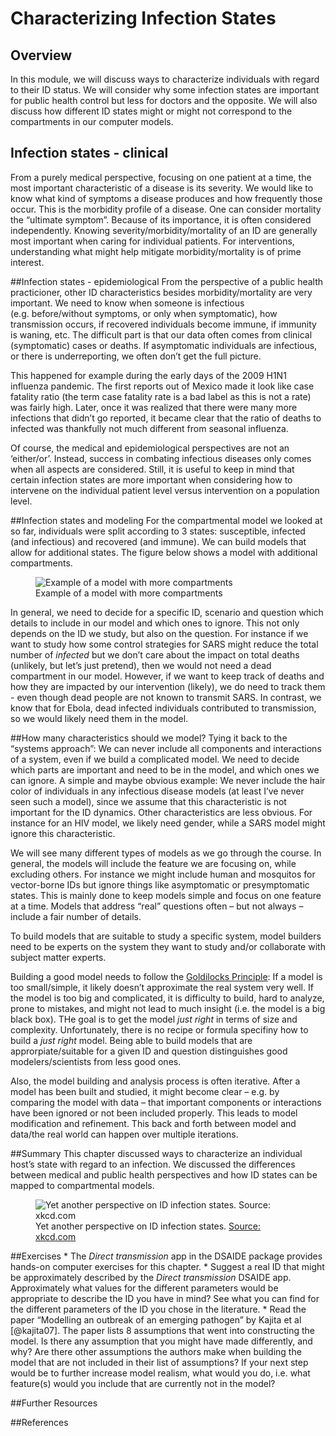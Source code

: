 # Characterizing Infection States


## Overview
In this module, we will discuss ways to characterize individuals with regard to their ID status. We will consider why some infection states are important for public health control but less for doctors and the opposite. We will also discuss how different ID states might or might not correspond to the compartments in our computer models. 


## Infection states - clinical
From a purely medical perspective, focusing on one patient at a time, the most important characteristic of a disease is its severity. We would like to know what kind of symptoms a disease produces and how frequently those occur. This is the morbidity profile of a disease. One can consider mortality the "ultimate symptom". Because of its importance, it is often considered independently. Knowing severity/morbidity/mortality of an ID are generally most important when caring for individual patients. For interventions, understanding what might help mitigate morbidity/mortality is of prime interest.


##Infection states - epidemiological
From the perspective of a public health practicioner, other ID characteristics besides morbidity/mortality are very important. We need to know when someone is infectious (e.g. before/without symptoms, or only when symptomatic), how transmission occurs, if recovered individuals become immune, if immunity is waning, etc. The difficult part is that our data often comes from clinical (symptomatic) cases or deaths. If asymptomatic individuals are infectious, or there is underreporting, we often don't get the full picture. 

This happened for example during the early days of the 2009 H1N1 influenza pandemic. The first reports out of Mexico made it look like case fatality ratio (the term case fatality rate is a bad label as this is not a rate) was fairly high. Later, once it was realized that there were many more infections that didn't go reported, it became clear that the ratio of deaths to infected was thankfully not much different from seasonal influenza.

Of course, the medical and epidemiological perspectives are not an 'either/or'. Instead, success in combating infectious diseases only comes when all aspects are considered. Still, it is useful to keep in mind that certain infection states are more important when considering how to intervene on the individual patient level versus intervention on a population level.


##Infection states and modeling
For the compartmental model we looked at so far, individuals were split according to 3 states: susceptible, infected (and infectious) and recovered (and immune). We can build models that allow for additional states. The figure below shows a model with additional compartments. 

![Example of a model with more compartments](./images/ComplicatedModel.png)

In general, we need to decide for a specific ID, scenario and question which details to include in our model and which ones to ignore. This not only depends on the ID we study, but also on the question. For instance if we want to study how some control strategies for SARS might reduce the total number of *infected* but we don't care about the impact on total deaths (unlikely, but let's just pretend), then we would not need a dead compartment in our model. However, if we want to keep track of deaths and how they are impacted by our intervention (likely), we do need to track them - even though dead people are not known to transmit SARS. In contrast, we know that for Ebola, dead infected individuals contributed to transmission, so we would likely need them in the model. 


##How many characteristics should we model?
Tying it back to the "systems approach": We can never include all components and interactions of a system, even if we build a complicated model. We need to decide which parts are important and need to be in the model, and which ones we can ignore. A simple and maybe obvious example: We never include the hair color of individuals in any infectious disease models (at least I've never seen such a model), since we assume that this characteristic is not important for the ID dynamics. Other characteristics are less obvious. For instance for an HIV model, we likely need gender, while a SARS model might ignore this characteristic. 

We will see many different types of models as we go through the course. In general, the models will include the feature we are focusing on, while excluding others. For instance we might include human and mosquitos for vector-borne IDs but ignore things like asymptomatic or presymptomatic states. This is mainly done to keep models simple and focus on one feature at a time. Models that address "real" questions often -- but not always -- include a fair number of details.

To build models that are suitable to study a specific system, model builders need to be experts on the system they want to study and/or collaborate with subject matter experts. 

Building a good model needs to follow the [Goldilocks Principle](https://en.wikipedia.org/wiki/Goldilocks_principle): If a model is too small/simple, it likely doesn't approximate the real system very well. If the model is too big and complicated, it is difficulty to build, hard to analyze, prone to mistakes, and might not lead to much insight (i.e. the model is a big black box). THe goal is to get the model _just right_ in terms of size and complexity. Unfortunately, there is no recipe or formula specifiny how to build a _just right_ model. Being able to build models that are approrpiate/suitable for a given ID and question distinguishes good modelers/scientists from less good ones.

Also, the model building and analysis process is often iterative. After a model has been built and studied, it might become clear -- e.g. by comparing the model with data -- that important components or interactions have been ignored or not been included properly. This leads to model modification and refinement. This back and forth between model and data/the real world can happen over multiple iterations.



##Summary 
This chapter discussed ways to characterize an individual host's state with regard to an infection. We discussed the differences between medical and public health perspectives and how ID states can be mapped to compartmental models. 

![Yet another perspective on ID infection states. [Source: xkcd.com](https://xkcd.com/1612/) ](../media/xkcd-course-of-colds.png)


##Exercises
* The _Direct transmission_ app in the DSAIDE package provides hands-on computer exercises for this chapter.
* Suggest a real ID that might be approximately described by the _Direct transmission_ DSAIDE app. Approximately what values for the different parameters would be appropriate to describe the ID you have in mind? See what you can find for the different parameters of the ID you chose in the literature.
* Read the paper "Modelling an outbreak of an emerging pathogen" by Kajita et al [@kajita07]. The paper lists 8 assumptions that went into constructing the model. Is there any assumption that you might have made differently, and why? Are there other assumptions the authors make when building the model that are not included in their list of assumptions? If your next step would be to further increase model realism, what would you do, i.e. what feature(s) would you include that are currently not in the model?



##Further Resources



##References






